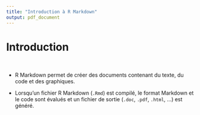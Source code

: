 ---
title: "Introduction à R Markdown"
output: pdf_document
---

# Introduction

<br>

- R Markdown permet de créer des documents contenant du texte, du code et des graphiques.  

- Lorsqu'un fichier R Markdown (`.Rmd`) est compilé, le format Markdown et le code sont évalués et un fichier de sortie (`.doc`, `.pdf`, `.html`, ...) est généré.

